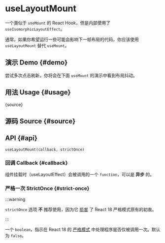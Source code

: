 # useLayoutMount


<HooksType category="Lifecycle" />


一个类似于 <Link to="/reference/use-mount">`useMount`</Link> 的 React Hook，但是内部使用了 <Link to="/reference/use-isomorphic-layout-effect">`useIsomorphicLayoutEffect`</Link>。

通常，如果你希望运行一些可能会影响下一帧布局的代码，你应该使用 `useLayoutMount` 替代 `useMount`。

## 演示 Demo \{#demo}

尝试多次点击刷新，你将会在下面 `useMount` 的演示中看到布局抖动。


<App />

## 用法 Usage \{#usage}


<RawCode>{source}</RawCode>

## 源码 Source \{#source}


<Source />

## API \{#api}


```tsx
useLayoutMount(callback, strictOnce)
```

### 回调 Callback \{#callback}

组件挂载时（useLayoutEffect）会被调用的一个 `function`，可以是 **异步** 的。

### 严格一次 StrictOnce \{#strict-once}

:::warning

`strictOnce` 选项 **不** 推荐使用，因为它 [损害](https://react.dev/learn/synchronizing-with-effects#dont-use-refs-to-prevent-effects-from-firing) 了 React 18 严格模式原有的初衷。

:::

一个 `boolean`，指示在 React 18 的 [严格模式](https://react.dev/reference/react/StrictMode) 中处理程序是否仅被调用一次。默认为 `false`。
